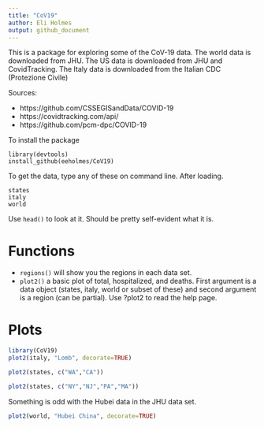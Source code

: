 ```yaml
---
title: "CoV19"
author: Eli Holmes
output: github_document
---
```


This is a package for exploring some of the CoV-19 data. The world data is downloaded from JHU. The US data is downloaded from JHU and CovidTracking. The Italy data is downloaded from the Italian CDC (Protezione Civile) 

Sources:

* https://github.com/CSSEGISandData/COVID-19
* https://covidtracking.com/api/ 
* https://github.com/pcm-dpc/COVID-19

To install the package

```
library(devtools)
install_github(eeholmes/CoV19)
```

To get the data, type any of these on command line. After loading.
```
states
italy
world
```
Use `head()` to look at it. Should be pretty self-evident what it is.

# Functions

* `regions()` will show you the regions in each data set. 
* `plot2()` a basic plot of total, hospitalized, and deaths. First argument is a data object (states, italy, world or subset of these) and second argument is a region (can be partial). Use ?plot2 to read the help page.

# Plots

```r
library(CoV19)
plot2(italy, "Lomb", decorate=TRUE)
```

```r
plot2(states, c("WA","CA"))
```

```r
plot2(states, c("NY","NJ","PA","MA"))
```

Something is odd with the Hubei data in the JHU data set.

```r
plot2(world, "Hubei China", decorate=TRUE)
```
